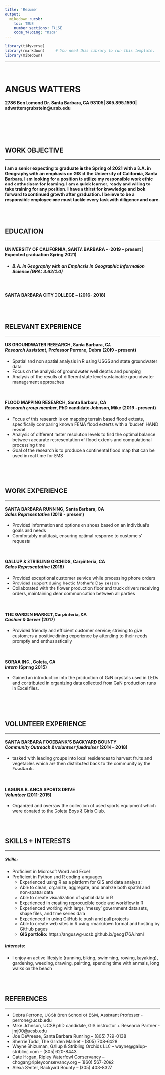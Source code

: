 ```yaml
---
title: 'Resume'
output:
  mikedown::ucsb:
    toc: TRUE
    number_sections: FALSE
    code_folding: "hide"
---
```

```r
library(tidyverse)
library(rmarkdown)     # You need this library to run this template.
library(mikedown)   
```

----

<br>


# **ANGUS WATTERS**
#### 2786 Ben Lomond Dr. Santa Barbara, CA 93105| 805.895.1590| adwattersgrubstein@ucsb.edu


<br>
<br>
<br>
<br>

## **WORK OBJECTIVE**

----

#### I am a senior expecting to graduate in the Spring of 2021 with a B.A. in Geography with an emphasis on GIS at the University of California, Santa Barbara. I am looking for a position to utilize my responsible work ethic and enthusiasm for learning. I am a quick learner; ready and willing to take training for any position. I have a thirst for knowledge and look forward to continued growth after graduation. I believe to be a responsible employee one must tackle every task with diligence and care.

<br>
<br>  

## **EDUCATION**

----

#### **UNIVERSITY OF CALIFORNIA, SANTA BARBARA –** (2019 – present | Expected graduation Spring 2021)
  - ##### *B.A. in Geography with an Emphasis in Geographic Information Science (GPA:  3.62/4.0)*

<br>

#### **SANTA BARBARA CITY COLLEGE –** (2016- 2018)	



<br>
<br>  

## **RELEVANT EXPERIENCE**

----

#### **US GROUNDWATER RESEARCH**, Santa Barbara, CA<br/>*Research Assistant*, Professor Perrone, Debra **(2019 - present)**
  -	Spatial and non spatial analysis in R using USGS and state groundwater data 
  -	Focus on the analysis of groundwater well depths and pumping 
  - Analysis of the results of different state level sustainable groundwater management approaches

<br>

#### **FLOOD MAPPING RESEARCH**, Santa Barbara, CA<br/>*Research group member*, PhD candidate Johnson, Mike **(2019 - present)**
  -	Focus of this research is on mapping terrain based flood extents, specifically comparing known FEMA flood extents with a 'bucket' HAND model
  - Analysis of different raster resolution levels to find the optimal balance between accurate representation of flood extents and computational processing time
  -	Goal of the research is to produce a continental flood map that can be used in real time for EMS

<br>  
<br>
    
## **WORK EXPERIENCE**

----

#### **SANTA BARBARA RUNNING**, Santa Barbara, CA<br/>*Sales Representative* **(2019 - present)**
  -	Provided information and options on shoes based on an individual’s goals and needs 
  -	Comfortably multitask, ensuring optimal response to customers’ requests

<br>

#### **GALLUP & STRIBLING ORCHIDS**, Carpinteria, CA<br/>*Sales Representative* **(2018)**
  -	Provided exceptional customer service while processing phone orders
  -	Provided support during hectic Mother’s Day season
  -	Collaborated with the flower production floor and truck drivers receiving orders, maintaining clear communication between all parties

<br>

#### **THE GARDEN MARKET**, Carpinteria, CA<br/>*Cashier & Server* **(2017)**
  - Provided friendly and efficient customer service; striving to give customers a positive dining experience by attending to their needs promptly and enthusiastically

<br>

#### **SORAA INC.**, Goleta, CA<br/>*Intern* **(Spring 2015)**
  - Gained an introduction into the production of GaN crystals used in LEDs and contributed in organizing data collected from GaN production runs in Excel files.

<br>  
<br>

## **VOLUNTEER EXPERIENCE**

----

#### **SANTA BARBARA FOODBANK’S BACKYARD BOUNTY**<br/>*Community Outreach & volunteer fundraiser* **(2014 – 2018)**
  - tasked with leading groups into local residences to harvest fruits and vegetables which are then distributed back to the community by the Foodbank.
    
<br>
    
#### **LAGUNA BLANCA SPORTS DRIVE**<br/>*Volunteer* **(2011-2015)**
  -	Organized and oversaw the collection of used sports equipment which were donated to the Goleta Boys & Girls Club.
  
<br>
<br>


## **SKILLS + INTERESTS**

----

##### **Skills:**
  -	Proficient in Microsoft Word and Excel
  -	Proficient in Python and R coding languages
    - Experienced using R as a platform for GIS and data analysis:
    - Able to clean, organize, aggregate, and analyze both spatial and non-spatial data 
    - Able to create visualization of spatial data in R 
    - Experienced in creating reproducible code and workflow in R 
    -  Experienced working with large, 'messy' government data sets, shape files, and time series data
    - Experienced in using GitHub to push and pull projects 
    - Able to create web sites in R using rmarkdown format and hosting by GitHub pages
    - **GIS portfolio:** https://anguswg-ucsb.github.io/geog176A.html 
      
##### **Interests:**
  -	I enjoy an active lifestyle (running, biking, swimming, rowing, kayaking), gardening, weeding, drawing, painting, spending time with animals, long walks on the beach

<br>
<br>

## **REFERENCES**

----

  - Debra Perrone, UCSB Bren School of ESM, Assistant Professor - perrone@ucsb.edu  
  - Mike Johnson, UCSB phD candidate, GIS instructor + Research Partner - jmj00@ucsb.edu
  - Joe DeVreese, Santa Barbara Running – (805) 729-0138
  - Sherrie Todd, The Garden Market – (805) 708-6428
  - Wayne Shizuman, Gallup & Stribling Orchids LLC  – wayne@gallup-stribling.com – (805) 620-8443  
  - Cate Hogan, Ripley Waterfowl Conservancy – chogan@ripleyconservancy.org – (860) 567-2062
  - Alexa Senter, Backyard Bounty – (805) 403-8327
